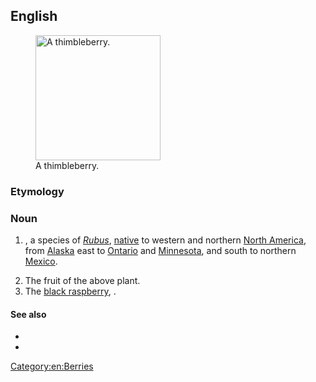 ==English==
[[Image:Rubus parviflorus 26318.JPG|thumb|right|200px|A thimbleberry.]]
===Etymology===
{{compound|thimble|berry|lang=en}}

===Noun===
{{en-noun|thimbleberries}}

# {{context|botany|lang=en}} {{taxlink|Rubus parviflorus|species|noshow=1}}, a species of ''[[Rubus]]'', [[native]] to western and northern [[North America]], from [[Alaska]] east to [[Ontario]] and [[Minnesota]], and south to northern [[Mexico]].
# The fruit of the above plant.
# The [[black raspberry]], {{taxlink|Rubus occidentalis|species|noshow=1}}.

====See also====
* {{pedialite}}
* {{specieslite|Rubus parviflorus}}
[[Category:en:Berries]]